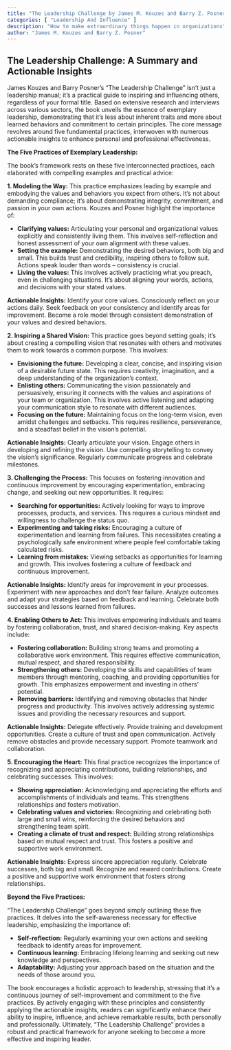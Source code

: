```yaml
---
title: "The Leadership Challenge by James M. Kouzes and Barry Z. Posner"
categories: [ "Leadership And Influence" ]
description: "How to make extraordinary things happen in organizations"
author: "James M. Kouzes and Barry Z. Posner"
---
```

## The Leadership Challenge: A Summary and Actionable Insights

James Kouzes and Barry Posner's "The Leadership Challenge" isn't just a leadership manual; it's a practical guide to inspiring and influencing others, regardless of your formal title.  Based on extensive research and interviews across various sectors, the book unveils the essence of exemplary leadership, demonstrating that it's less about inherent traits and more about learned behaviors and commitment to certain principles. The core message revolves around five fundamental practices, interwoven with numerous actionable insights to enhance personal and professional effectiveness.

**The Five Practices of Exemplary Leadership:**

The book's framework rests on these five interconnected practices, each elaborated with compelling examples and practical advice:

**1. Modeling the Way:** This practice emphasizes leading by example and embodying the values and behaviors you expect from others.  It's not about demanding compliance; it's about demonstrating integrity, commitment, and passion in your own actions. Kouzes and Posner highlight the importance of:

* **Clarifying values:** Articulating your personal and organizational values explicitly and consistently living them. This involves self-reflection and honest assessment of your own alignment with these values.
* **Setting the example:**  Demonstrating the desired behaviors, both big and small. This builds trust and credibility, inspiring others to follow suit.  Actions speak louder than words – consistency is crucial.
* **Living the values:**  This involves actively practicing what you preach, even in challenging situations. It's about aligning your words, actions, and decisions with your stated values.

**Actionable Insights:**  Identify your core values.  Consciously reflect on your actions daily. Seek feedback on your consistency and identify areas for improvement.  Become a role model through consistent demonstration of your values and desired behaviors.

**2. Inspiring a Shared Vision:** This practice goes beyond setting goals; it's about creating a compelling vision that resonates with others and motivates them to work towards a common purpose. This involves:

* **Envisioning the future:**  Developing a clear, concise, and inspiring vision of a desirable future state.  This requires creativity, imagination, and a deep understanding of the organization's context.
* **Enlisting others:**  Communicating the vision passionately and persuasively, ensuring it connects with the values and aspirations of your team or organization. This involves active listening and adapting your communication style to resonate with different audiences.
* **Focusing on the future:**  Maintaining focus on the long-term vision, even amidst challenges and setbacks. This requires resilience, perseverance, and a steadfast belief in the vision’s potential.

**Actionable Insights:**  Clearly articulate your vision.  Engage others in developing and refining the vision.  Use compelling storytelling to convey the vision's significance. Regularly communicate progress and celebrate milestones.

**3. Challenging the Process:** This focuses on fostering innovation and continuous improvement by encouraging experimentation, embracing change, and seeking out new opportunities.  It requires:

* **Searching for opportunities:**  Actively looking for ways to improve processes, products, and services. This requires a curious mindset and willingness to challenge the status quo.
* **Experimenting and taking risks:**  Encouraging a culture of experimentation and learning from failures. This necessitates creating a psychologically safe environment where people feel comfortable taking calculated risks.
* **Learning from mistakes:**  Viewing setbacks as opportunities for learning and growth.  This involves fostering a culture of feedback and continuous improvement.

**Actionable Insights:**  Identify areas for improvement in your processes.  Experiment with new approaches and don't fear failure.  Analyze outcomes and adapt your strategies based on feedback and learning. Celebrate both successes and lessons learned from failures.


**4. Enabling Others to Act:** This involves empowering individuals and teams by fostering collaboration, trust, and shared decision-making.  Key aspects include:

* **Fostering collaboration:**  Building strong teams and promoting a collaborative work environment. This requires effective communication, mutual respect, and shared responsibility.
* **Strengthening others:**  Developing the skills and capabilities of team members through mentoring, coaching, and providing opportunities for growth. This emphasizes empowerment and investing in others' potential.
* **Removing barriers:**  Identifying and removing obstacles that hinder progress and productivity.  This involves actively addressing systemic issues and providing the necessary resources and support.

**Actionable Insights:**  Delegate effectively.  Provide training and development opportunities.  Create a culture of trust and open communication. Actively remove obstacles and provide necessary support.  Promote teamwork and collaboration.


**5. Encouraging the Heart:** This final practice recognizes the importance of recognizing and appreciating contributions, building relationships, and celebrating successes.  This involves:

* **Showing appreciation:**  Acknowledging and appreciating the efforts and accomplishments of individuals and teams.  This strengthens relationships and fosters motivation.
* **Celebrating values and victories:**  Recognizing and celebrating both large and small wins, reinforcing the desired behaviors and strengthening team spirit.
* **Creating a climate of trust and respect:** Building strong relationships based on mutual respect and trust. This fosters a positive and supportive work environment.

**Actionable Insights:**  Express sincere appreciation regularly.  Celebrate successes, both big and small.  Recognize and reward contributions.  Create a positive and supportive work environment that fosters strong relationships.


**Beyond the Five Practices:**

"The Leadership Challenge" goes beyond simply outlining these five practices. It delves into the self-awareness necessary for effective leadership, emphasizing the importance of:

* **Self-reflection:** Regularly examining your own actions and seeking feedback to identify areas for improvement.
* **Continuous learning:**  Embracing lifelong learning and seeking out new knowledge and perspectives.
* **Adaptability:**  Adjusting your approach based on the situation and the needs of those around you.

The book encourages a holistic approach to leadership, stressing that it's a continuous journey of self-improvement and commitment to the five practices. By actively engaging with these principles and consistently applying the actionable insights, readers can significantly enhance their ability to inspire, influence, and achieve remarkable results, both personally and professionally.  Ultimately, "The Leadership Challenge" provides a robust and practical framework for anyone seeking to become a more effective and inspiring leader.

